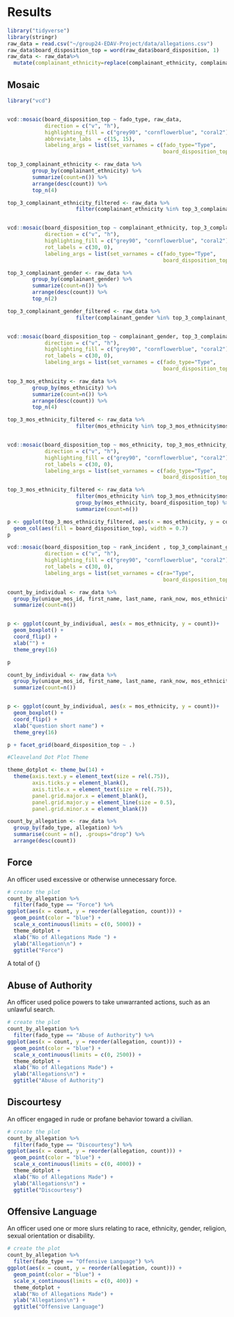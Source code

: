 # Results

```r
library("tidyverse")
library(stringr)
raw_data = read.csv("~/group24-EDAV-Project/data/allegations.csv")
raw_data$board_disposition_top = word(raw_data$board_disposition, 1) 
raw_data <- raw_data%>%
  mutate(complainant_ethnicity=replace(complainant_ethnicity, complainant_ethnicity=="", "Unknown"))
```


## Mosaic

```r
library("vcd")


vcd::mosaic(board_disposition_top ~ fado_type, raw_data, 
            direction = c("v", "h"), 
            highlighting_fill = c("grey90", "cornflowerblue", "coral2"),
            abbreviate_labs  = c(15, 15),
            labeling_args = list(set_varnames = c(fado_type="Type", 
                                                  board_disposition_top="Board Disposition")))
```


```r

top_3_complainant_ethnicity <- raw_data %>% 
        group_by(complainant_ethnicity) %>% 
        summarize(count=n()) %>% 
        arrange(desc(count)) %>% 
        top_n(4)

top_3_complainant_ethnicity_filtered <- raw_data %>% 
                      filter(complainant_ethnicity %in% top_3_complainant_ethnicity$complainant_ethnicity)


vcd::mosaic(board_disposition_top ~ complainant_ethnicity, top_3_complainant_ethnicity_filtered, 
            direction = c("v", "h"), 
            highlighting_fill = c("grey90", "cornflowerblue", "coral2"),
            rot_labels = c(30, 0),
            labeling_args = list(set_varnames = c(fado_type="Type", 
                                                  board_disposition_top="Board Disposition")))
```


```r

top_3_complainant_gender <- raw_data %>% 
        group_by(complainant_gender) %>% 
        summarize(count=n()) %>% 
        arrange(desc(count)) %>% 
        top_n(2)

top_3_complainant_gender_filtered <- raw_data %>% 
                      filter(complainant_gender %in% top_3_complainant_gender$complainant_gender)


vcd::mosaic(board_disposition_top ~ complainant_gender, top_3_complainant_gender_filtered, 
            direction = c("v", "h"), 
            highlighting_fill = c("grey90", "cornflowerblue", "coral2"),
            rot_labels = c(30, 0),
            labeling_args = list(set_varnames = c(fado_type="Type", 
                                                  board_disposition_top="Board Disposition")))
```


```r

top_3_mos_ethnicity <- raw_data %>% 
        group_by(mos_ethnicity) %>% 
        summarize(count=n()) %>% 
        arrange(desc(count)) %>% 
        top_n(4)

top_3_mos_ethnicity_filtered <- raw_data %>% 
                      filter(mos_ethnicity %in% top_3_mos_ethnicity$mos_ethnicity) 


vcd::mosaic(board_disposition_top ~ mos_ethnicity, top_3_mos_ethnicity_filtered, 
            direction = c("v", "h"), 
            highlighting_fill = c("grey90", "cornflowerblue", "coral2"),
            rot_labels = c(30, 0),
            labeling_args = list(set_varnames = c(fado_type="Type", 
                                                  board_disposition_top="Board Disposition")))

top_3_mos_ethnicity_filtered <- raw_data %>% 
                      filter(mos_ethnicity %in% top_3_mos_ethnicity$mos_ethnicity) %>% 
                      group_by(mos_ethnicity, board_disposition_top) %>% 
                      summarize(count=n())

p <- ggplot(top_3_mos_ethnicity_filtered, aes(x = mos_ethnicity, y = count))+
  geom_col(aes(fill = board_disposition_top), width = 0.7)
p
```



```r

vcd::mosaic(board_disposition_top ~ rank_incident , top_3_complainant_gender_filtered, 
            direction = c("v", "h"), 
            highlighting_fill = c("grey90", "cornflowerblue", "coral2"),
            rot_labels = c(30, 0),
            labeling_args = list(set_varnames = c(ra="Type", 
                                                  board_disposition_top="Board Disposition")))
```

```r
count_by_individual <- raw_data %>% 
  group_by(unique_mos_id, first_name, last_name, rank_now, mos_ethnicity, mos_gender) %>% 
  summarize(count=n())


p <- ggplot(count_by_individual, aes(x = mos_ethnicity, y = count))+ 
  geom_boxplot() +
  coord_flip() +
  xlab("") +
  theme_grey(16) 

p
```


```r

count_by_individual <- raw_data %>% 
  group_by(unique_mos_id, first_name, last_name, rank_now, mos_ethnicity, mos_gender, board_disposition_top) %>% 
  summarize(count=n())


p <- ggplot(count_by_individual, aes(x = mos_ethnicity, y = count))+ 
  geom_boxplot() +
  coord_flip() +
  xlab("question short name") +
  theme_grey(16) 

p + facet_grid(board_disposition_top ~ .)

```

```r
#Cleaveland Dot Plot Theme

theme_dotplot <- theme_bw(14) +
  theme(axis.text.y = element_text(size = rel(.75)),
        axis.ticks.y = element_blank(),
        axis.title.x = element_text(size = rel(.75)),
        panel.grid.major.x = element_blank(),
        panel.grid.major.y = element_line(size = 0.5),
        panel.grid.minor.x = element_blank())
```

```r
count_by_allegation <- raw_data %>% 
  group_by(fado_type, allegation) %>% 
  summarise(count = n(), .groups="drop") %>% 
  arrange(desc(count))
```

## Force

An officer used excessive or otherwise unnecessary force.

```r
# create the plot
count_by_allegation %>% 
  filter(fado_type == "Force") %>% 
ggplot(aes(x = count, y = reorder(allegation, count))) +
  geom_point(color = "blue") +
  scale_x_continuous(limits = c(0, 5000)) +
  theme_dotplot +
  xlab("No of Allegations Made ") +
  ylab("Allegation\n") +
  ggtitle("Force")
```

A total of {}

## Abuse of Authority 

An officer used police powers to take unwarranted actions, such as an unlawful search.

```r
# create the plot
count_by_allegation %>% 
  filter(fado_type == "Abuse of Authority") %>% 
ggplot(aes(x = count, y = reorder(allegation, count))) +
  geom_point(color = "blue") +
  scale_x_continuous(limits = c(0, 2500)) +
  theme_dotplot +
  xlab("No of Allegations Made") +
  ylab("Allegations\n") +
  ggtitle("Abuse of Authority")
```


## Discourtesy

An officer engaged in rude or profane behavior toward a civilian.
```r
# create the plot
count_by_allegation %>% 
  filter(fado_type == "Discourtesy") %>% 
ggplot(aes(x = count, y = reorder(allegation, count))) +
  geom_point(color = "blue") +
  scale_x_continuous(limits = c(0, 4000)) +
  theme_dotplot +
  xlab("No of Allegations Made") +
  ylab("Allegations\n") +
  ggtitle("Discourtesy")
```

## Offensive Language

An officer used one or more slurs relating to race, ethnicity, gender, religion, sexual orientation or disability.

```r
# create the plot
count_by_allegation %>% 
  filter(fado_type == "Offensive Language") %>% 
ggplot(aes(x = count, y = reorder(allegation, count))) +
  geom_point(color = "blue") +
  scale_x_continuous(limits = c(0, 400)) +
  theme_dotplot +
  xlab("No of Allegations Made") +
  ylab("Allegations\n") +
  ggtitle("Offensive Language")
```


## 












